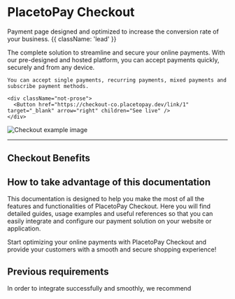

<HeroPattern />

# PlacetoPay Checkout

Payment page designed and optimized to increase the conversion rate of your business. {{ className: 'lead' }}

<div className="flex flex-col-reverse xl:flex-row items-center xl:max-w-none">
  <div className="flex-1 items-center">
    The complete solution to streamline and secure your online payments. With our pre-designed and hosted platform, you can accept payments quickly, securely and from any device.
    
    You can accept single payments, recurring payments, mixed payments and subscribe payment methods.

    <div className="not-prose">
      <Button href="https://checkout-co.placetopay.dev/link/1" target="_blank" arrow="right" children="See live" />
    </div>
  </div>
  <div className="max-w-md sm:ml-10 sm:mr-6">
    <img src="/Checkout_example_2x.webp" alt="Checkout example image" className="shadow rounded-md my-0"/>
  </div>
</div>

---

## Checkout Benefits

<Benefits />

## How to take advantage of this documentation

This documentation is designed to help you make the most of all the features and functionalities of PlacetoPay Checkout. Here you will find detailed guides, usage examples and useful references so that you can easily integrate and configure our payment solution on your website or application.

Start optimizing your online payments with PlacetoPay Checkout and provide your customers with a smooth and secure shopping experience!

<DocsList />

## Previous requirements

In order to integrate successfully and smoothly, we recommend

<Requirements/>